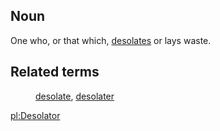 ==Noun== 
One who, or that which, [[desolate]]s or lays waste.

==Related terms==
:[[desolate]], [[desolater]]

[[pl:Desolator]]